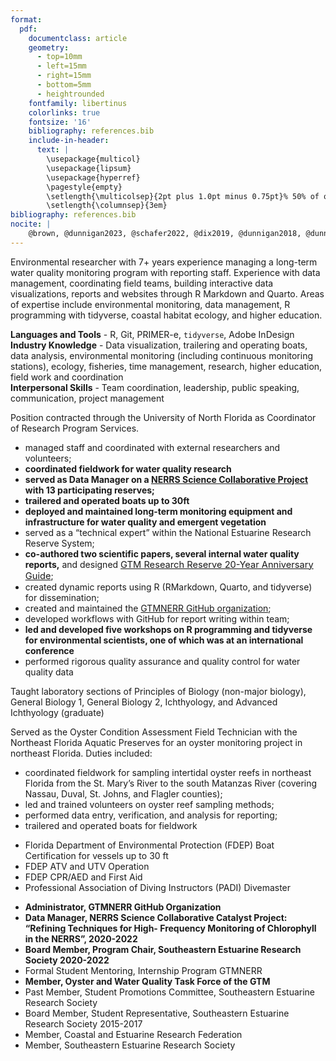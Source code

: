 ```yaml
---
format: 
  pdf: 
    documentclass: article
    geometry:
      - top=10mm
      - left=15mm
      - right=15mm
      - bottom=5mm
      - heightrounded
    fontfamily: libertinus
    colorlinks: true
    fontsize: '16'
    bibliography: references.bib
    include-in-header: 
      text: |
        \usepackage{multicol}
        \usepackage{lipsum}
        \usepackage{hyperref}
        \pagestyle{empty}
        \setlength{\multicolsep}{2pt plus 1.0pt minus 0.75pt}% 50% of original values
        \setlength{\columnsep}{3em}
bibliography: references.bib
nocite: |
    @brown, @dunnigan2023, @schafer2022, @dix2019, @dunnigan2018, @dunnigan2017a, @dunnigan2017b
---
```


<!-- TITLE -->

```{=tex}
\begin{huge}\begin{center}{\bf SHANNON DUNNIGAN KIMMEL}\end{center}\end{huge}
```
<!--HEADLINE -->

<!-- ```{=tex} -->

<!-- \begin{center}\emph{Creative, detail-oriented professional with a passion for data visualization and scientific inquiry.} -->

<!-- \end{center} -->

<!-- ``` -->

<!-- CONTACT INFO -->

```{=tex}
\begin{center}shannon.d.kimmel@gmail.com ∙ 
\href{https://github.com/skdunnigan}{Github} ∙ \href{https://www.linkedin.com/in/shannon-kimmel/}{LinkedIn} ∙
\href{https://www.researchgate.net/profile/Shannon-Dunnigan}{ResearchGate}
\end{center}
\vspace{0.2cm}
```
<!-- SUMMARY -->

Environmental researcher with 7+ years experience managing a long-term water quality monitoring program with reporting staff. Experience with data management, coordinating field teams, building interactive data visualizations, reports and websites through R Markdown and Quarto. Areas of expertise include environmental monitoring, data management, R programming with tidyverse, coastal habitat ecology, and higher education.

<!-- SKILLS -->

```{=tex}
\begin{large}{\bf SKILLS}
  \vspace{3pt}
  \hrule
\end{large}
\vspace{-0.16cm}
```
**Languages and Tools** - R, Git, PRIMER-e, `tidyverse`, Adobe InDesign\
**Industry Knowledge** - Data visualization, trailering and operating boats, data analysis, environmental monitoring (including continuous monitoring stations), ecology, fisheries, time management, research, higher education, field work and coordination\
**Interpersonal Skills** - Team coordination, leadership, public speaking, communication, project management

<!-- EXPERIENCE : 1ST BULLET-->

```{=tex}
\begin{large}{\bf EXPERIENCE}
  \vspace{3pt}
  \hrule
  \begin{multicols}{2}
    \begin{flushleft}{\bf{GTM Research Reserve}}\end{flushleft}
    \begin{flushright}Apr 2017-\textit{Present}\end{flushright}
  \end{multicols}
  \vspace{-0.17cm}
  \begin{multicols}{2}
    \begin{flushleft}\textit{System-Wide Monitoring Program Manager}\end{flushleft}
    \begin{flushright}Ponte Vedra Beach, FL\end{flushright}\end
  {multicols}
\end{large}
\vspace{-0.16cm}
```
Position contracted through the University of North Florida as Coordinator of Research Program Services.

-   managed staff and coordinated with external researchers and volunteers;
-   **coordinated fieldwork for water quality research**
-   **served as Data Manager on a [NERRS Science Collaborative Project](https://nerrssciencecollaborative.org/project/Dix20) with 13 participating reserves;**
-   **trailered and operated boats up to 30ft**
-   **deployed and maintained long-term monitoring equipment and infrastructure for water quality and emergent vegetation**
-   served as a "technical expert" within the National Estuarine Research Reserve System;
-   **co-authored two scientific papers, several internal water quality reports,** and designed [GTM Research Reserve 20-Year Anniversary Guide](https://github.com/skdunnigan/quarto-resume/blob/b66696c59540717ccc8c5219921b5a885c5af50b/docs/GTM-Guide-2020.pdf){style="font-size: 11pt;"};
-   created dynamic reports using R (RMarkdown, Quarto, and tidyverse) for dissemination;
-   created and maintained the [GTMNERR GitHub organization](https://github.com/gtmnerr);
-   developed workflows with GitHub for report writing within team;
-   **led and developed five workshops on R programming and tidyverse for environmental scientists, one of which was at an international conference**
-   performed rigorous quality assurance and quality control for water quality data

\vspace{7pt}

<!-- EXPERIENCE : 2ND BULLET -->

```{=tex}
\begin{large}
  \begin{multicols}{2}
    \begin{flushleft}{\bf{University of North Florida}}\end{flushleft}
    \begin{flushright}Jan 2016-Dec 2021\end{flushright}
  \end{multicols}
  \vspace{-0.17cm}
  \begin{multicols}{2}
    \begin{flushleft}\textit{Adjunct Instructor, Department of Biology}\end
    {flushleft}\begin{flushright}Jacksonville, FL\end
    {flushright}
  \end{multicols}
\end{large}
\vspace{-0.16cm}
```
Taught laboratory sections of Principles of Biology (non-major biology), General Biology 1, General Biology 2, Ichthyology, and Advanced Ichthyology (graduate)

\vspace{7pt}

<!-- EXPERIENCE : 3RD BULLET -->

```{=tex}
\begin{large}
  \begin{multicols}{2}
    \begin{flushleft}{\bf{Florida Department of Environmental Protection}}\end{flushleft}
    \begin{flushright}Nov 2015-Apr 2016\end{flushright}
  \end{multicols}
  \vspace{-0.17cm}
  \begin{multicols}{2}
    \begin{flushleft}\textit{Environmental Scientist I}\end{flushleft}
    \begin{flushright}Ponte Vedra Beach, FL\end{flushright}
  \end{multicols}
\end{large}
\vspace{-0.16cm}
```
Served as the Oyster Condition Assessment Field Technician with the Northeast Florida Aquatic Preserves for an oyster monitoring project in northeast Florida. Duties included:

-   coordinated fieldwork for sampling intertidal oyster reefs in northeast Florida from the St. Mary's River to the south Matanzas River (covering Nassau, Duval, St. Johns, and Flagler counties);
-   led and trained volunteers on oyster reef sampling methods;
-   performed data entry, verification, and analysis for reporting;
-   trailered and operated boats for fieldwork

\vspace{7pt}

<!-- CERTIFICATIONS -->

```{=tex}
\begin{large}{\bf CERTIFICATIONS}
  \vspace{3pt}
  \hrule
\end{large}
\vspace{-0.16cm}
```
-   Florida Department of Environmental Protection (FDEP) Boat Certification for vessels up to 30 ft
-   FDEP ATV and UTV Operation
-   FDEP CPR/AED and First Aid
-   Professional Association of Diving Instructors (PADI) Divemaster

<!-- PUBLICATIONS AND PRESENTATIONS -->

```{=tex}
\begin{large}{\bf PUBLICATIONS AND PRESENTATIONS}
  \vspace{3pt}
  \hrule
\end{large}
\vspace{0.16cm}
```

::: {#refs}
:::

<!-- EDUCATION: 1ST BULLET -->

```{=tex}
\begin{large}
  {\bf EDUCATION}
  \vspace{3pt}
  \hrule
  \begin{multicols}{2}
    \begin{flushleft}{\bf University of North Florida}\end{flushleft}
    \begin{flushright}Jacksonville, FL\end{flushright}
  \end{multicols}
  \vspace{-0.17cm}
  \begin{multicols}{2}
    \begin{flushleft}Master of Science: Biology\end{flushleft}
  \end{multicols}
  \vspace{-0.25cm}
\end{large}
```
\vspace{0.2cm}

<!-- EDUCATION: 2ND BULLET -->

```{=tex}
\begin{large}
  \begin{multicols}{2}
    \begin{flushleft}{\bf Florida State University}\end{flushleft}
    \begin{flushright}Tallahassee, FL\end{flushright}
  \end{multicols}
  \vspace{-0.17cm}
  \begin{multicols}{2}
    \begin{flushleft}Bachelor of Science: Biological Science\end{flushleft}
  \end{multicols}
  \vspace{-0.25cm}
  
\end{large}
\vspace{3pt}
```
<!-- SYNERGISTIC ACTIVITIES : 1ST BULLET -->

```{=tex}
\begin{large}{\bf SYNERGISTIC ACTIVITIES}
  \vspace{3pt}
  \hrule
\end{large}
\vspace{-0.16cm}
```
-   **Administrator, GTMNERR GitHub Organization**
-   **Data Manager, NERRS Science Collaborative Catalyst Project: "Refining Techniques for High- Frequency Monitoring of Chlorophyll in the NERRS", 2020-2022**
-   **Board Member, Program Chair, Southeastern Estuarine Research Society 2020-2022**
-   Formal Student Mentoring, Internship Program GTMNERR
-   **Member, Oyster and Water Quality Task Force of the GTM**
-   Past Member, Student Promotions Committee, Southeastern Estuarine Research Society
-   Board Member, Student Representative, Southeastern Estuarine Research Society 2015-2017
-   Member, Coastal and Estuarine Research Federation
-   Member, Southeastern Estuarine Research Society

\vspace{7pt}
